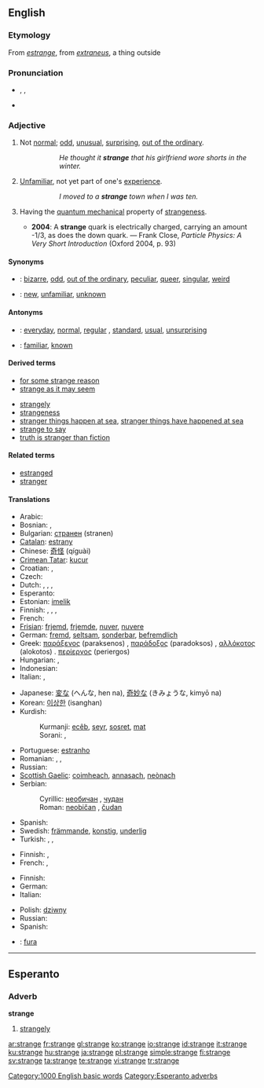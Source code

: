 ==English==
{{rank|reached|appeared|spoke|462|strange|force|character|taking}}

===Etymology===
From {{OF.}} ''[[estrange]]'', from {{L.}} ''[[extraneus]]'', a thing outside

===Pronunciation===
* {{AHD|strānj}}, {{IPA|/streɪndʒ/}}, {{SAMPA|/streIndZ/}}
* {{audio|en-us-strange.ogg|Audio (US)}}

===Adjective===
{{en-adj|strang|er}}

# Not [[normal]]; [[odd]], [[unusual]], [[surprising]], [[out of the ordinary]].
#:: ''He thought it '''strange''' that his girlfriend wore shorts in the winter.''
# [[unfamiliar|Unfamiliar]], not yet part of one's [[experience]].
#:: ''I moved to a '''strange''' town when I was ten.''
# {{physics}} Having the [[quantum mechanical]] property of [[strangeness]].
#* '''2004''': A '''strange''' quark is electrically charged, carrying an amount -1/3, as does the down quark. — Frank Close, ''Particle Physics: A Very Short Introduction'' (Oxford 2004, p. 93)

====Synonyms====
* {{italbrac|not normal}}: [[bizarre]], [[odd]], [[out of the ordinary]], [[peculiar]], [[queer]], [[singular]], [[weird]]
* {{italbrac|not part of one's experience}}: [[new]], [[unfamiliar]], [[unknown]]

====Antonyms====
* {{italbrac|not normal}}: [[everyday]], [[normal]], [[regular]] {{italbrac|especially US}}, [[standard]], [[usual]], [[unsurprising]]
* {{italbrac|not part of one's experience}}: [[familiar]], [[known]]

====Derived terms====
* [[for some strange reason]]
* [[strange as it may seem]]
<!--not a set phrase: *[[strange quark]]-->
* [[strangely]]
* [[strangeness]]
* [[stranger things happen at sea]], [[stranger things have happened at sea]]
* [[strange to say]]
* [[truth is stranger than fiction]]

====Related terms====
* [[estranged]]
* [[stranger]]

====Translations====
{{trans-top|not normal}}
* Arabic: {{ARchar|[[غريب]]}} {{unicode|(ğarí:b)}}
* Bosnian: {{t-|bs|neobičan|m}}, {{t-|bs|čudan|m}}
* Bulgarian: [[странен]] (stranen) {{m}}
* [[Catalan]]: [[estrany]] {{m}}
* Chinese: [[奇怪]] (qíguài)
* [[Crimean Tatar]]: [[kucur]]
* Croatian: {{t-|hr|neobičan|m}}, {{t-|hr|čudan|m}}
* Czech: {{t-|cs|zvláštní|m}}
* Dutch: {{t+|nl|vreemd}}, {{t+|nl|vreemde}}, {{t+|nl|raar}}, {{t-|nl|rare}}
* Esperanto: {{t-|eo|stranga|xs=Esperanto}}
* Estonian: [[imelik]]
* Finnish: {{t+|fi|outo}}, {{t+|fi|vieras}}, {{t+|fi|kummallinen}}, {{t-|fi|ihmeellinen}}
* French: {{t+|fr|étrange|m|f}}
* [[Frisian]]: [[frjemd]], [[frjemde]], [[nuver]], [[nuvere]]
* German: [[fremd]], [[seltsam]], [[sonderbar]], [[befremdlich]]
* Greek: [[παράξενος]] (paraksenos) {{m}}, [[παράδοξος]] (paradoksos) {{m}}, [[αλλόκοτος]] (alokotos) {{m}}. [[περίεργος]] (periergos) {{m}}
* Hungarian: {{t-|hu|különös}}, {{t-|hu|furcsa}}
* Indonesian: {{t-|id|aneh|xs=Indonesian}}
* Italian: {{t+|it|strano|m}}, {{t-|it|strana|f}}
{{trans-mid}}
* Japanese: [[変な]] (へんな, hen na), [[奇妙な]] (きみょうな, kimyō na)
* Korean: [[이상한]] (isanghan)
* Kurdish: 
*: Kurmanji: [[ecêb]], [[seyr]], [[sosret]], [[mat]]
*: Sorani:  {{t|ku|عه‌نتیکه|tr=`anteeka|sc=KUchar}}, {{t|ku|سه‌یر|tr=sair|sc=KUchar}}
* Portuguese: [[estranho]] {{m}}
* Romanian: {{t-|ro|ciudat}}, {{t-|ro|straniu}}, {{t-|ro|neobişnuit}}
* Russian: {{t-|ru|странный|m|tr=stránnyj|sc=Cyrl}}
* [[Scottish Gaelic]]: [[coimheach]], [[annasach]], [[neònach]]
* Serbian:
*: Cyrillic: [[необичан]] {{m}}, [[чудан]] {{m}}
*: Roman: [[neobičan]] {{m}}, [[čudan]] {{m}}
* Spanish: {{t-|es|extraño|m}}
* Swedish: [[främmande]], [[konstig]], [[underlig]]
* Turkish: {{t-|tr|garip}}, {{t-|tr|tuhaf}}, {{t-|tr|yabancı}}
{{trans-bottom}}

{{trans-top|not yet part of one’s experience}}
* Finnish: {{t+|fi|outo}}, {{t+|fi|tuntematon}}
* French: {{t+|fr|inconnu|m}}, {{t-|fr|inconnue|f}}
{{trans-mid}}
{{trans-bottom}}

{{trans-top|in quantum mechanics}}
* Finnish: {{t+|fi|outo}}
* German: {{t+|de|seltsam}}
* Italian: {{t+|it|strano}}
{{trans-mid}}
* Polish: [[dziwny]]
* Russian: {{t-|ru|странный|tr=stránnyj|sc=Cyrl}}
* Spanish: {{t-|es|extraño}}
{{trans-bottom}}

{{checktrans-top}}
* {{ttbc|Hungarian}}: [[fura]]
{{trans-bottom}}

[[Category:1000 English basic words]]

----

==Esperanto==

===Adverb===
'''strange'''

# [[strangely]]

[[Category:Esperanto adverbs]]

[[ar:strange]]
[[fr:strange]]
[[gl:strange]]
[[ko:strange]]
[[io:strange]]
[[id:strange]]
[[it:strange]]
[[ku:strange]]
[[hu:strange]]
[[ja:strange]]
[[pl:strange]]
[[simple:strange]]
[[fi:strange]]
[[sv:strange]]
[[ta:strange]]
[[te:strange]]
[[vi:strange]]
[[tr:strange]]